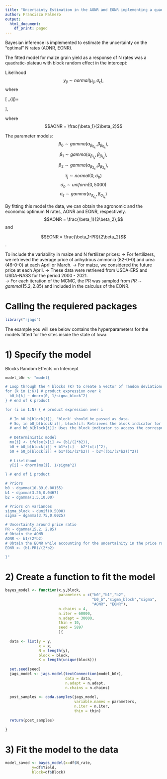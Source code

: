 ---
title: "Uncertainty Estimation in the AONR and EONR implementing a quadratic plateau Bayesian model"
author: Francisco Palmero
output:
  html_document:
    df_print: paged
---

Bayesian inference is implemented to estimate the uncertainty on the "optimal" N rates (AONR, EONR). 

The fitted model for maize grain yield as a response of N rates was a quadratic-plateau with block random effect in the intercept:

Likelihood
$$y_{ij} \sim normal(\mu_{ij}, \sigma_\epsilon),$$ where


\[
\mu_{ij}=
\begin{cases}
\beta_0 + \tau_j + \beta_1x_i - \beta_2x_i^2, &\text{if } x_i\leq AONR\\
\beta_0 + \tau_j + \beta_1(AONR) - \beta_2(AONR)^2, &\text{o.w.}
\end{cases}
\],

where $$AONR = \frac{\beta_1}{2\beta_2}$$


The parameter models:
$$\beta_0 \sim gamma(\alpha_{\beta_{0_k}}, \beta_{\beta_{0_k}}),$$
$$\beta_1 \sim gamma(\alpha_{\beta_{1_k}}, \beta_{\beta_{1_k}}),$$
$$\beta_2 \sim gamma(\alpha_{\beta_{2_k}}, \beta_{\beta_{2_k}}),$$
$$\tau_j \sim normal(0,\sigma_b)$$
$$\sigma_b \sim uniform(0,5000)$$
$$\sigma_\epsilon \sim gamma(\alpha_{\sigma_{\epsilon_k}}, \beta_{\sigma_{\epsilon_k}})$$


By fitting this model the data, we can obtain the agronomic and the economic optimum N rates, AONR and EONR, respectively.
$$AONR = \frac{\beta_1}{2\beta_2},$$ and

$$EONR = \frac{\beta_1-PR}{2\beta_2}$$.

To include the variability in maize and N fertilizer prices:
-> For fertilizers, we retrieved the average price of anhydrous ammonia (82-0-0) and urea (46-0-0) at each April or March.
-> For maize, we considered the future price at each April. 
-> These data were retrieved from USDA-ERS and USDA-NASS for the period 2000 - 2021.  
-> For each iteration of the MCMC, the PR was sampled from $PR \sim gamma(15.2, 2.85)$ and included in the calculus of the EONR. 



# Calling the requiered packages
```{r libraries, warning=FALSE, message=FALSE}
library("rjags")
```


The example you will see below contains the hyperparameters for the models fitted for the sites inside the state of Iowa

# 1) Specify the model
Blocks Random Effects on Intercept
```{r}
model_b0r <- "model{

# Loop through the 4 blocks (K) to create a vector of random deviations.
for (k in 1:K){ # product expression over k
  b0_b[k] ~ dnorm(0, 1/sigma_block^2)
} # end of k product

for (i in 1:N) { # product expression over i
  
  # In b0_b[block[i]], 'block' should be passed as data. 
  # So, in b0_b[block[i]], block[i]: Retrieves the block indicator for the current observation i
  # and b0_b[block[i]]: Uses the block indicator to access the corresponding random effect intercept from the vector b0_b
  
  # Deterministic model
  mu[i] <- ifelse(x[i] <= (b1/(2*b2)), 
  b0 + b0_b[block[i]] + b1*x[i] - b2*(x[i]^2),
  b0 + b0_b[block[i]] + b1*(b1/(2*b2)) - b2*((b1/(2*b2))^2))
  
  # Likelihood
  y[i] ~ dnorm(mu[i], 1/sigma^2)

} # end of i product

# Priors
b0 ~ dgamma(10.89,0.00155)
b1 ~ dgamma(3.26,0.0467)
b2 ~ dgamma(1.5,10.00)

# Priors on variances
sigma_block ~ dunif(0,5000)
sigma ~ dgamma(3.75,0.0025)

# Uncertainty around price ratio
PR ~ dgamma(15.2, 2.85)
# Obtain the AONR
AONR <- b1/(2*b2)
# Obtain the EONR while accounting for the uncertainity in the price ratio
EONR <- (b1-PR)/(2*b2)

}"

```


# 2) Create a function to fit the model
```{r}
bayes_model <- function(x,y,block,
                        parameters = c("b0","b1","b2",
                                       "b0_b","sigma_block","sigma", 
                                       "AONR", "EONR"),
                        n.chains = 4, 
                        n.iter = 60000, 
                        n.adapt = 30000,
                        thin = 10,
                        seed = 5897
                        ){
  
  data <- list(y = y,
               x = x,
               N = length(y),
               block = block,
               K = length(unique(block)))
  
  set.seed(seed)
  jags_model <- jags.model(textConnection(model_b0r), 
                           data = data,
                           n.adapt = n.adapt,
                           n.chains = n.chains)
  
  post_samples <- coda.samples(jags_model, 
                               variable.names = parameters, 
                               n.iter = n.iter,
                               thin = thin)
  
  return(post_samples)
  
}

```


# 3) Fit the model to the data
```{r}
model_saved <- bayes_model(x=df$N_rate, 
            y=df$Yield,
            block=df$Block)
```






